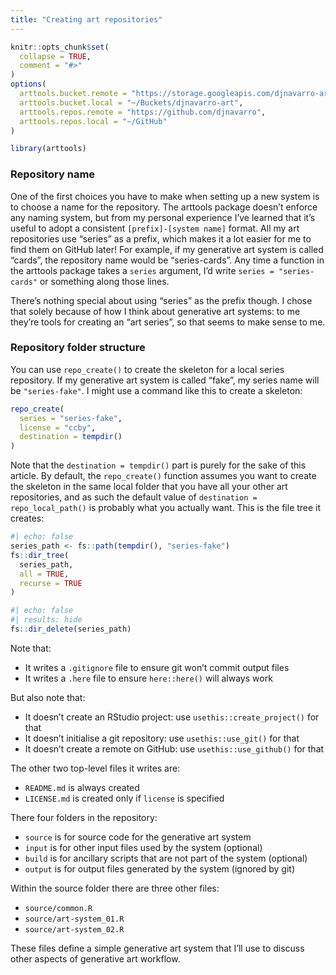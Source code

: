 ```yaml
---
title: "Creating art repositories"
---
```


```r
knitr::opts_chunk$set(
  collapse = TRUE,
  comment = "#>"
)
options(
  arttools.bucket.remote = "https://storage.googleapis.com/djnavarro-art",
  arttools.bucket.local = "~/Buckets/djnavarro-art",
  arttools.repos.remote = "https://github.com/djnavarro",
  arttools.repos.local = "~/GitHub"
)
```

```r
library(arttools)
```


### Repository name

One of the first choices you have to make when setting up a new system is to choose a name for the repository. The arttools package doesn't enforce any naming system, but from my personal experience I've learned that it's useful to adopt a consistent `[prefix]-[system name]` format. All my art repositories use "series" as a prefix, which makes it a lot easier for me to find them on GitHub later! For example, if my generative art system is called "cards", the repository name would be "series-cards". Any time a function in the arttools package takes a `series` argument, I'd write `series = "series-cards"` or something along those lines.

There's nothing special about using "series" as the prefix though. I chose that solely because of how I think about generative art systems: to me they're tools for creating an "art series", so that seems to make sense to me.

### Repository folder structure

You can use `repo_create()` to create the skeleton for a local series repository. If my generative art system is called "fake", my series name will be `"series-fake"`. I might use a command like this to create a skeleton:

```r
repo_create(
  series = "series-fake",
  license = "ccby",
  destination = tempdir()
)
```

Note that the `destination = tempdir()` part is purely for the sake of this article. By default, the `repo_create()` function assumes you want to create the skeleton in the same local folder that you have all your other art repositories, and as such the default value of `destination = repo_local_path()` is probably what you actually want. This is the file tree it creates:

```r
#| echo: false
series_path <- fs::path(tempdir(), "series-fake")
fs::dir_tree(
  series_path, 
  all = TRUE, 
  recurse = TRUE
)
```

```r
#| echo: false
#| results: hide
fs::dir_delete(series_path)
```

Note that:

- It writes a `.gitignore` file to ensure git won't commit output files
- It writes a `.here` file to ensure `here::here()` will always work

But also note that:

- It doesn't create an RStudio project: use `usethis::create_project()` for that
- It doesn't initialise a git repository: use `usethis::use_git()` for that
- It doesn't create a remote on GitHub: use `usethis::use_github()` for that

The other two top-level files it writes are:

- `README.md` is always created
- `LICENSE.md` is created only if `license` is specified

There four folders in the repository:

- `source` is for source code for the generative art system
- `input` is for other input files used by the system (optional)
- `build` is for ancillary scripts that are not part of the system (optional)
- `output` is for output files generated by the system (ignored by git)

Within the source folder there are three other files:

- `source/common.R`
- `source/art-system_01.R`
- `source/art-system_02.R`

These files define a simple generative art system that I'll use to discuss other aspects of generative art workflow.
